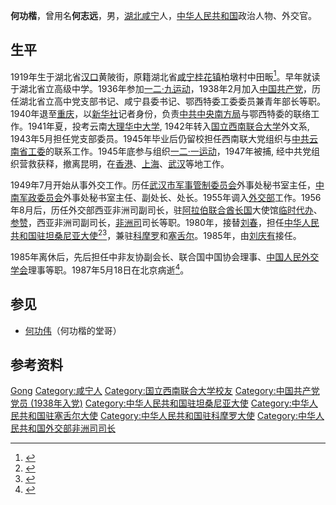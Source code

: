 '''何功楷'''{{BD|1919年|1月12日|1987年|5月18日|catIdx=He}}，曾用名'''何志远'''，男，[[湖北省|湖北]][[咸宁县_(宋朝)|咸宁]]人，[[中华人民共和国|中华人民共和国]]政治人物、外交官。

== 生平 ==
1919年生于湖北省[[汉口|汉口]]黄陂街，原籍湖北省[[咸宁县_(宋朝)|咸宁]][[桂花镇_(咸宁市)|桂花镇]]柏墩村中田畈<ref>{{cite web |title=何功楷 |url=http://szyj.xnnews.com.cn/lsrw/ldmr/201905/t20190522_1717817.shtml |publisher=咸宁市史志研究中心 |archiveurl=https://web.archive.org/web/20210214065233/http://szyj.xnnews.com.cn/lsrw/ldmr/201905/t20190522_1717817.shtml |archivedate=2021-02-14 |date=2019-05-22}}</ref>。早年就读于湖北省立高级中学。1936年参加[[一二·九运动|一二·九运动]]，1938年2月加入[[中国共产党|中国共产党]]，历任湖北省立高中党支部书记、咸宁县委书记、鄂西特委工委委员兼青年部长等职。1940年退至[[重庆|重庆]]，以[[新华社|新华社]]记者身份，负责[[中共中央南方局|中共中央南方局]]与鄂西特委的联络工作。1941年夏，投考云南[[大理|大理]][[华中大学|华中大学]], 1942年转入[[国立西南联合大学|国立西南联合大学]]外文系, 1943年5月担任党支部委员。1945年毕业后仍留校担任西南联大党组织与[[中国共产党云南省委员会|中共云南省工委]]的联系工作。1945年底参与组织[[一二一事件_(中国)|一二·一运动]]，1947年被捕, 经中共党组织营救获释，撤离昆明，在[[香港|香港]]、[[上海|上海]]、[[武汉|武汉]]等地工作。

1949年7月开始从事外交工作。历任[[武汉市军事管制委员会|武汉市军事管制委员会]]外事处秘书室主任，[[中南军政委员会|中南军政委员会]]外事处秘书室主任、副处长、处长。1955年调入[[中华人民共和国外交部|外交部]]工作。1956年8月后，历任外交部西亚非洲司副司长，驻[[阿拉伯联合酋长国|阿拉伯联合酋长国]]大使馆[[临时代办|临时代办]]、[[参赞|参赞]]，西亚非洲司副司长，[[中华人民共和国外交部非洲司|非洲司]]司长等职。1980年，接替[[刘春_(1918年)|刘春]]，担任[[中国驻坦桑尼亚大使列表|中华人民共和国驻坦桑尼亚大使]]<ref>{{cite web|author=中华人民共和国外交部|title=中国驻坦桑尼亚历任大使|url=http://www.mfa.gov.cn/chn/pds/ziliao/wjrw/2167/2170/t9214.htm|publisher=中华人民共和国外交部|accessdate=2012-03-03}}</ref><ref>{{cite book |editor=沈建 |title=五星红旗下的大使们 |date=1993 |publisher=[[江苏人民出版社|江苏人民出版社]] |location=南京 |isbn=7214011387}}</ref>，兼驻[[科摩罗|科摩罗]]和[[塞舌尔|塞舌尔]]。1985年，由[[刘庆有|刘庆有]]接任。

1985年离休后，先后担任中非友协副会长、联合国中国协会理事、[[中国人民外交学会|中国人民外交学会]]理事等职。1987年5月18日在北京病逝<ref>{{cite book |editor=清华大学校史研究室 |title=清华革命先驱·上册 |date=2004 |publisher=清华大学出版社 |location=北京 |isbn=7302082162 |page=196}}</ref>。

== 参见 ==
*[[何功伟|何功伟]]（何功楷的堂哥）

== 参考资料 ==
{{reflist}}
{{start box}}
{{s-dip}}
{{succession box|[[刘春_(1918年)|刘春]]|[[刘庆有|刘庆有]]|[[中国驻坦桑尼亚大使列表|中华人民共和国驻坦桑尼亚大使]]<br /><small>首任兼駐[[中國駐科摩羅大使列表|科摩羅]]及<br />[[中國駐塞舌爾大使列表|塞舌爾]]</small>|1980年2月－1985年4月}}
{{end box}}
{{Authority control}}
{{DEFAULTSORT:He}}
[[Category:何姓|Gong]]
[[Category:咸宁人|Category:咸宁人]]
[[Category:国立西南联合大学校友|Category:国立西南联合大学校友]]
[[Category:中国共产党党员_(1938年入党)|Category:中国共产党党员 (1938年入党)]]
[[Category:中华人民共和国驻坦桑尼亚大使|Category:中华人民共和国驻坦桑尼亚大使]]
[[Category:中华人民共和国驻塞舌尔大使|Category:中华人民共和国驻塞舌尔大使]]
[[Category:中华人民共和国驻科摩罗大使|Category:中华人民共和国驻科摩罗大使]]
[[Category:中华人民共和国外交部非洲司司长|Category:中华人民共和国外交部非洲司司长]]